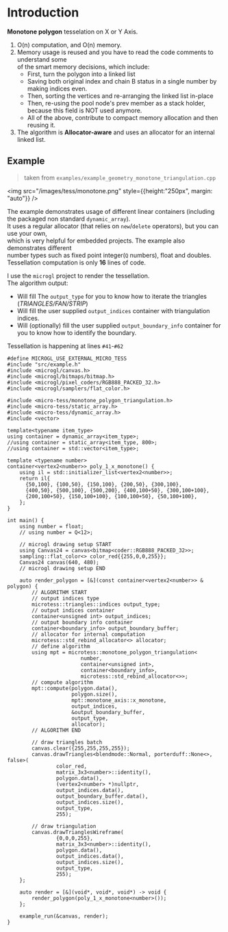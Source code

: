 # Introduction
**Monotone polygon** tesselation on X or Y Axis.
1. O(n) computation, and O(n) memory.
2. Memory usage is reused and you have to read the code comments to understand some  
   of the smart memory decisions, which include:
   - First, turn the polygon into a linked list
   - Saving both original index and chain B status in a single number by making indices even.
   - Then, sorting the vertices and re-arranging the linked list in-place
   - Then, re-using the pool node's prev member as a stack holder, because this field is NOT used anymore.
   - All of the above, contribute to compact memory allocation and then reusing it.
3. The algorithm is **Allocator-aware** and uses an allocator for an internal linked list.

## Example

> taken from `examples/example_geometry_monotone_triangulation.cpp`

<img src="/images/tess/monotone.png" style={{height:"250px", margin: "auto"}} />

The example demonstrates usage of different linear containers (including the packaged non standard `dynamic_array`).  
It uses a regular allocator (that relies on `new`/`delete` operators), but you can use your own,  
which is very helpful for embedded projects. The example also demonstrates different  
number types such as fixed point integer(`Q` numbers), float and doubles.    
Tessellation computation is only **16** lines of code.  
  
I use the `microgl` project to render the tessellation.  
The algorithm output:
- Will fill The `output_type` for you to know how to iterate the triangles (*TRIANGLES/FAN/STRIP*)
- Will fill the user supplied `output_indices` container with triangulation indices.
- Will (optionally) fill the user supplied `output_boundary_info` container for you to know how to identify the boundary.

Tessellation is happening at lines `#41`-`#62`
```c++-lines_numbers
#define MICROGL_USE_EXTERNAL_MICRO_TESS
#include "src/example.h"
#include <microgl/canvas.h>
#include <microgl/bitmaps/bitmap.h>
#include <microgl/pixel_coders/RGB888_PACKED_32.h>
#include <microgl/samplers/flat_color.h>

#include <micro-tess/monotone_polygon_triangulation.h>
#include <micro-tess/static_array.h>
#include <micro-tess/dynamic_array.h>
#include <vector>

template<typename item_type>
using container = dynamic_array<item_type>;
//using container = static_array<item_type, 800>;
//using container = std::vector<item_type>;

template <typename number>
container<vertex2<number>> poly_1_x_monotone() {
    using il = std::initializer_list<vertex2<number>>;
    return il{
      {50,100}, {100,50}, {150,100}, {200,50}, {300,100}, 
      {400,50}, {500,100}, {500,200}, {400,100+50}, {300,100+100}, 
      {200,100+50}, {150,100+100}, {100,100+50}, {50,100+100},
    };
}

int main() {
    using number = float;
    // using number = Q<12>;

    // microgl drawing setup START
    using Canvas24 = canvas<bitmap<coder::RGB888_PACKED_32>>;
    sampling::flat_color<> color_red{{255,0,0,255}};
    Canvas24 canvas(640, 480);
    // microgl drawing setup END

    auto render_polygon = [&](const container<vertex2<number>> & polygon) {
        // ALGORITHM START
        // output indices type
        microtess::triangles::indices output_type;
        // output indices container
        container<unsigned int> output_indices;
        // output boundary info container
        container<boundary_info> output_boundary_buffer;
        // allocator for internal computation
        microtess::std_rebind_allocator<> allocator;
        // define algorithm
        using mpt = microtess::monotone_polygon_triangulation<
                        number,
                        container<unsigned int>,
                        container<boundary_info>,
                        microtess::std_rebind_allocator<>>;
        // compute algorithm
        mpt::compute(polygon.data(),
                     polygon.size(),
                     mpt::monotone_axis::x_monotone,
                     output_indices,
                     &output_boundary_buffer,
                     output_type,
                     allocator);
        // ALGORITHM END

        // draw triangles batch
        canvas.clear({255,255,255,255});
        canvas.drawTriangles<blendmode::Normal, porterduff::None<>, false>(
                color_red,
                matrix_3x3<number>::identity(),
                polygon.data(),
                (vertex2<number> *)nullptr,
                output_indices.data(),
                output_boundary_buffer.data(),
                output_indices.size(),
                output_type,
                255);

        // draw triangulation
        canvas.drawTrianglesWireframe(
                {0,0,0,255},
                matrix_3x3<number>::identity(),
                polygon.data(),
                output_indices.data(),
                output_indices.size(),
                output_type,
                255);
    };

    auto render = [&](void*, void*, void*) -> void {
        render_polygon(poly_1_x_monotone<number>());
    };

    example_run(&canvas, render);
}
```